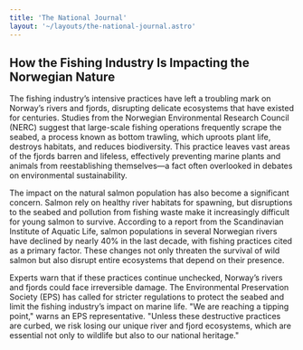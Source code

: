```yaml
---
title: 'The National Journal'
layout: '~/layouts/the-national-journal.astro'
---
```


## How the Fishing Industry Is Impacting the Norwegian Nature
The fishing industry’s intensive practices have left a troubling mark on Norway’s rivers and fjords, disrupting delicate ecosystems that have existed for centuries. Studies from the Norwegian Environmental Research Council (NERC) suggest that large-scale fishing operations frequently scrape the seabed, a process known as bottom trawling, which uproots plant life, destroys habitats, and reduces biodiversity. This practice leaves vast areas of the fjords barren and lifeless, effectively preventing marine plants and animals from reestablishing themselves—a fact often overlooked in debates on environmental sustainability.

The impact on the natural salmon population has also become a significant concern. Salmon rely on healthy river habitats for spawning, but disruptions to the seabed and pollution from fishing waste make it increasingly difficult for young salmon to survive. According to a report from the Scandinavian Institute of Aquatic Life, salmon populations in several Norwegian rivers have declined by nearly 40% in the last decade, with fishing practices cited as a primary factor. These changes not only threaten the survival of wild salmon but also disrupt entire ecosystems that depend on their presence.

Experts warn that if these practices continue unchecked, Norway’s rivers and fjords could face irreversible damage. The Environmental Preservation Society (EPS) has called for stricter regulations to protect the seabed and limit the fishing industry’s impact on marine life. "We are reaching a tipping point," warns an EPS representative. "Unless these destructive practices are curbed, we risk losing our unique river and fjord ecosystems, which are essential not only to wildlife but also to our national heritage."